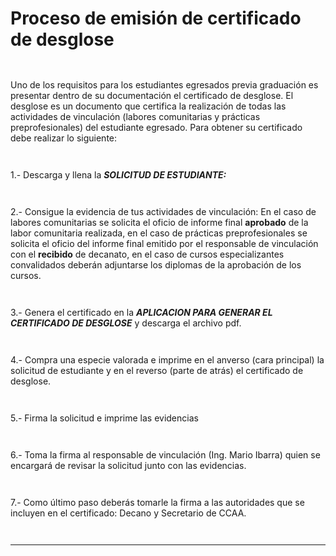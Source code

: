 
# Proceso de emisión de certificado de desglose

~~~
 
~~~

Uno de los requisitos para los estudiantes egresados previa graduación es presentar dentro de su 
documentación el certificado de desglose. El desglose es un documento que certifica la realización 
de todas las actividades de vinculación (labores comunitarias y prácticas preprofesionales) del 
estudiante egresado. Para obtener su certificado debe realizar lo siguiente:

~~~
 
~~~

1.- Descarga y llena la **_SOLICITUD DE ESTUDIANTE:_** 

~~~
 
~~~

2.- Consigue la evidencia de tus actividades de vinculación: En el caso de labores comunitarias se solicita 
el oficio de informe final **aprobado** de la labor comunitaria realizada, en el caso de prácticas 
preprofesionales se solicita el oficio del informe final emitido por el responsable de vinculación
con el **recibido** de decanato, en el caso de cursos especializantes convalidados deberán adjuntarse
los diplomas de la aprobación de los cursos.

~~~
 
~~~

3.- Genera el certificado en la **_APLICACION PARA GENERAR EL CERTIFICADO DE DESGLOSE_** y descarga el archivo pdf.

~~~
 
~~~
4.- Compra una especie valorada e imprime en el anverso (cara principal) la solicitud de estudiante y en el reverso (parte de atrás) el certificado de desglose.
~~~
 
~~~
5.- Firma la solicitud e imprime las evidencias
~~~
 
~~~
6.- Toma la firma al responsable de vinculación (Ing. Mario Ibarra) quien se encargará de revisar la solicitud junto con las evidencias.
~~~
 
~~~
7.- Como último paso deberás tomarle la firma a las autoridades que se incluyen en el certificado: Decano y Secretario de CCAA.
~~~
 
~~~
---

